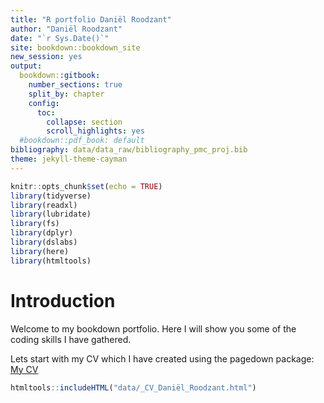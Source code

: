```yaml
---
title: "R portfolio Daniël Roodzant"
author: "Daniël Roodzant"
date: "`r Sys.Date()`"
site: bookdown::bookdown_site
new_session: yes
output:
  bookdown::gitbook:
    number_sections: true
    split_by: chapter 
    config:
      toc:
        collapse: section
        scroll_highlights: yes
  #bookdown::pdf_book: default
bibliography: data/data_raw/bibliography_pmc_proj.bib
theme: jekyll-theme-cayman
---
```


```r
knitr::opts_chunk$set(echo = TRUE)
library(tidyverse)
library(readxl) 
library(lubridate)
library(fs)
library(dplyr)
library(dslabs)
library(here)
library(htmltools)
```

Introduction {.unnumbered}
================================================================================
Welcome to my bookdown portfolio. Here I will show you some of the coding skills I have gathered.

Lets start with my CV which I have created using the pagedown package: <br>
[My CV](https://datascience.hu.nl/rstudio/tlsc-dsfb16v-20-21/files/shared/data/DanielRoodzant/dsfb2_workflows_portfolio/data/_CV_Dani%C3%ABl_Roodzant.html)

```r
htmltools::includeHTML("data/_CV_Daniël_Roodzant.html")
```
